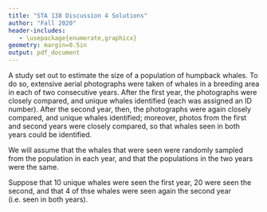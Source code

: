 ```yaml
---
title: "STA 138 Discussion 4 Solutions"
author: "Fall 2020"
header-includes:
   - \usepackage{enumerate,graphicx}
geometry: margin=0.5in
output: pdf_document
---
```



\subsection*{Data analysis}
\emph{For our discussion this week, we will explore the use of the maximum likelihood approach to estimation in a mark-recapture setting.}




A study set out to estimate the size of a population of humpback whales. To do so, extensive aerial photographs were taken of whales in a breeding area in each of two consecutive years. After the first year, the photographs were closely compared, and unique whales identified (each was assigned an ID number). After the second year, then, the photographs were again closely compared, and unique whales identified; moreover, photos from the first and second years were closely compared, so that whales seen in both years could be identified. 

We will assume that the whales that were seen were randomly sampled from the population in each year, and that the populations in the two years were the same.

Suppose that 10 unique whales were seen the first year, 20 were seen the second, and that 4 of thse whales were seen again the second year (i.e. seen in both years). 

\begin{enumerate}[(a)]
\item Plot the graph of the likelihood function given the results above.

```r
hyperLik <- function(N,M,n,m){dhyper(m,M,N-M,n)} # reparameterizing to N, M, n
possibleN <- 26:150
likelihoods <- hyperLik(possibleN,10,20,4)
```



To do this, we can simply compute the likelihood at each possible value of the parameter within some sufficiently large range. It is necessary, though, to identify what values are possible. The smallest possible value of $N$ here is the number of whales seen in the second sample, 20, plus the number from the first sample that were not seen again (which is 10-4=6), i.e. 20+6=26.

We also need to be careful to plot this over a sufficiently large range of values. In optimizing complicated functions, we should be wary that local maxima are not always global maxima (though in this case our likelihood function is fairly well behaved)!

```r
plot(possibleN,likelihoods,
     type="l", 
     ylab="Likelihood",
     xlab="Possible population size")
```

\item Plot the log-likelihood function given the results above.

Here we simply plot the logs of the likelihoods obtained above.

```r
plot(possibleN,log(likelihoods),
     type="l", 
     ylab="log Likelihood",
     xlab="Possible population size")
# MLE:
est <- possibleN[which.max(likelihoods)] 
# note that in event of ties, this selects the smaller value!
```

\item What is the maximum likelihood estimator of the population size on the basis of these results? Do the likelihood and log-likelihood in (a) and (b) yield different maximizers? Explain.

To maximize the functions above over possible integers $N$, we can use a simple grid search. This is feasible in this case, although we should note that in more computationally demanding cases we might make use of more sophisticated numerical methods.

The candidate value maximizing the likelihoods here is `r est`. Both the likelihood and log likelihood admit the same maximizers, by necessity, because the natural logarithm is a monotone increasing function!




\end{enumerate}




\vfill

\clearpage
\begin{center} Code Appendix \end{center}
```r
```
